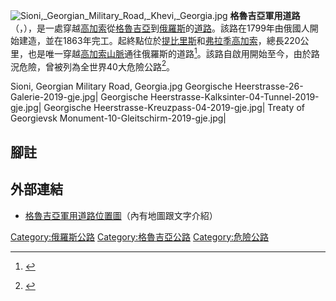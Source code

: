 [[File:Sioni,_Georgian_Military_Road,_Khevi,_Georgia.jpg|thumb]]
'''格魯吉亞軍用道路'''（{{Lang-ka| საქართველოს სამხედრო გზა }}，{{lang-ru|Военно-Грузинская дорога}}），是一處穿越[[高加索|高加索]]從[[格魯吉亞|格魯吉亞]]到[[俄羅斯|俄羅斯]]的[[道路|道路]]。該路在1799年由俄國人開始建造，並在1863年完工。起終點位於[[提比里斯|提比里斯]]和[[弗拉季高加索|弗拉季高加索]]，總長220公里，也是唯一穿越[[高加索山脈|高加索山脈]]通往俄羅斯的道路<ref>{{en}} {{cite web|title=Visit the Georgian Military Highway|publisher=Tailor-Made Holidays|url=http://www.silkroadandbeyond.co.uk/georgianhighway.html|date=日期不明|accessdate=2009-12-06|archive-url=https://web.archive.org/web/20081120214810/http://www.silkroadandbeyond.co.uk/georgianhighway.html|archive-date=2008-11-20|dead-url=yes}}</ref>。該路自啟用開始至今，由於路況危險，曾被列為全世界40大危險公路<ref>{{en}} {{cite web|title=全世界40大危險公路名單|publisher=Juice Mag|url=http://www.juicemag.co.uk/40-most-dangerous-roads-in-the-word|date=2008-06-06|accessdate=2009-12-06|archive-date=2009-03-24|archive-url=https://web.archive.org/web/20090324102022/http://www.juicemag.co.uk/40-most-dangerous-roads-in-the-word|dead-url=yes}}</ref>。
<gallery caption="格鲁吉亚军用道路">
Sioni, Georgian Military Road, Georgia.jpg 
Georgische Heerstrasse-26-Galerie-2019-gje.jpg|
Georgische Heerstrasse-Kalksinter-04-Tunnel-2019-gje.jpg|
Georgische Heerstrasse-Kreuzpass-04-2019-gje.jpg|
Treaty of Georgievsk Monument-10-Gleitschirm-2019-gje.jpg|
</gallery>

==腳註==
<div class="references-small">
<references />
</div>
[[Category:俄羅斯公路|Category:俄羅斯公路]]
[[Category:格魯吉亞公路|Category:格魯吉亞公路]]
[[Category:危險公路|Category:危險公路]]
==外部連結==
*{{en}}[http://www.orange.co.uk/cars/picturegalleries/pics/4395_3.htm?linkfrom=%3C!--linkfromvariable--%3E&link=link_back&article=theworldsmostdangerousroadscarsorangeuk 格魯吉亞軍用道路位置圖]（內有地圖跟文字介紹）